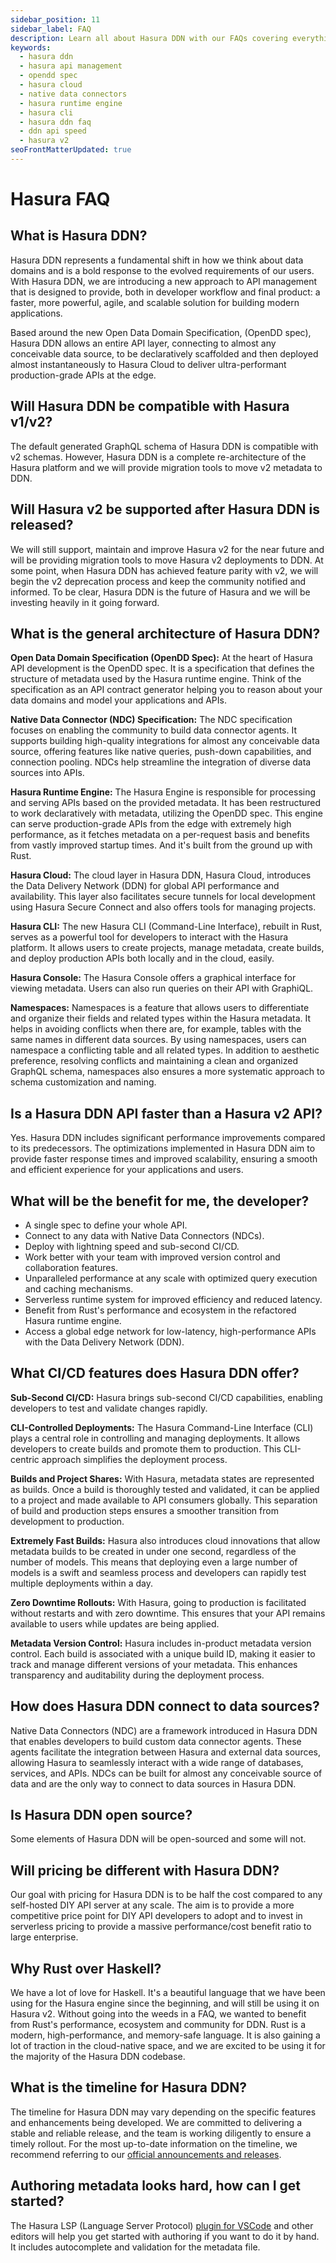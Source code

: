 ```yaml
---
sidebar_position: 11
sidebar_label: FAQ
description: Learn all about Hasura DDN with our FAQs covering everything from architecture, compatibility, performance, to pricing and data connections. Understand how Hasura DDN is revolutionizing API management for modern applications.
keywords:
  - hasura ddn
  - hasura api management
  - opendd spec
  - hasura cloud
  - native data connectors
  - hasura runtime engine
  - hasura cli
  - hasura ddn faq
  - ddn api speed
  - hasura v2
seoFrontMatterUpdated: true
---
```


# Hasura FAQ

## What is Hasura DDN?

Hasura DDN represents a fundamental shift in how we think about data domains and is a bold response to the evolved
requirements of our users. With Hasura DDN, we are introducing a new approach to API management that is designed to
provide, both in developer workflow and final product: a faster, more powerful, agile, and scalable solution for
building modern applications.

Based around the new Open Data Domain Specification, (OpenDD spec), Hasura DDN allows an entire API layer, connecting to
almost any conceivable data source, to be declaratively scaffolded and then deployed almost instantaneously to Hasura
Cloud to deliver ultra-performant production-grade APIs at the edge.

## Will Hasura DDN be compatible with Hasura v1/v2?

The default generated GraphQL schema of Hasura DDN is compatible with v2 schemas. However, Hasura DDN is a complete
re-architecture of the Hasura platform and we will provide migration tools to move v2 metadata to DDN.

## Will Hasura v2 be supported after Hasura DDN is released?

We will still support, maintain and improve Hasura v2 for the near future and will be providing migration tools to move
Hasura v2 deployments to DDN. At some point, when Hasura DDN has achieved feature parity with v2, we will begin the v2
deprecation process and keep the community notified and informed. To be clear, Hasura DDN is the future of Hasura and we
will be investing heavily in it going forward.

## What is the general architecture of Hasura DDN?

**Open Data Domain Specification (OpenDD Spec):** At the heart of Hasura API development is the OpenDD spec. It is a
specification that defines the structure of metadata used by the Hasura runtime engine. Think of the specification as an
API contract generator helping you to reason about your data domains and model your applications and APIs.

**Native Data Connector (NDC) Specification:** The NDC specification focuses on enabling the community to build data
connector agents. It supports building high-quality integrations for almost any conceivable data source, offering
features like native queries, push-down capabilities, and connection pooling. NDCs help streamline the integration of
diverse data sources into APIs.

**Hasura Runtime Engine:** The Hasura Engine is responsible for processing and serving APIs based on the provided
metadata. It has been restructured to work declaratively with metadata, utilizing the OpenDD spec. This engine can serve
production-grade APIs from the edge with extremely high performance, as it fetches metadata on a per-request basis and
benefits from vastly improved startup times. And it's built from the ground up with Rust.

**Hasura Cloud:** The cloud layer in Hasura DDN, Hasura Cloud, introduces the Data Delivery Network (DDN) for global API
performance and availability. This layer also facilitates secure tunnels for local development using Hasura Secure
Connect and also offers tools for managing projects.

**Hasura CLI:** The new Hasura CLI (Command-Line Interface), rebuilt in Rust, serves as a powerful tool for developers
to interact with the Hasura platform. It allows users to create projects, manage metadata, create builds, and deploy
production APIs both locally and in the cloud, easily.

**Hasura Console:** The Hasura Console offers a graphical interface for viewing metadata. Users can also run queries on
their API with GraphiQL.

**Namespaces:** Namespaces is a feature that allows users to differentiate and organize their fields and related types
within the Hasura metadata. It helps in avoiding conflicts when there are, for example, tables with the same names in
different data sources. By using namespaces, users can namespace a conflicting table and all related types. In addition
to aesthetic preference, resolving conflicts and maintaining a clean and organized GraphQL schema, namespaces also
ensures a more systematic approach to schema customization and naming.

## Is a Hasura DDN API faster than a Hasura v2 API?

Yes. Hasura DDN includes significant performance improvements compared to its predecessors. The optimizations
implemented in Hasura DDN aim to provide faster response times and improved scalability, ensuring a smooth and efficient
experience for your applications and users.

## What will be the benefit for me, the developer?

- A single spec to define your whole API.
- Connect to any data with Native Data Connectors (NDCs).
- Deploy with lightning speed and sub-second CI/CD.
- Work better with your team with improved version control and collaboration features.
- Unparalleled performance at any scale with optimized query execution and caching mechanisms.
- Serverless runtime system for improved efficiency and reduced latency.
- Benefit from Rust's performance and ecosystem in the refactored Hasura runtime engine.
- Access a global edge network for low-latency, high-performance APIs with the Data Delivery Network (DDN).

## What CI/CD features does Hasura DDN offer?

**Sub-Second CI/CD:** Hasura brings sub-second CI/CD capabilities, enabling developers to test and validate changes
rapidly.

**CLI-Controlled Deployments:** The Hasura Command-Line Interface (CLI) plays a central role in controlling and managing
deployments. It allows developers to create builds and promote them to production. This CLI-centric approach simplifies
the deployment process.

**Builds and Project Shares:** With Hasura, metadata states are represented as builds. Once a build is thoroughly tested
and validated, it can be applied to a project and made available to API consumers globally. This separation of build and
production steps ensures a smoother transition from development to production.

**Extremely Fast Builds:** Hasura also introduces cloud innovations that allow metadata builds to be created in under
one second, regardless of the number of models. This means that deploying even a large number of models is a swift and
seamless process and developers can rapidly test multiple deployments within a day.

**Zero Downtime Rollouts:** With Hasura, going to production is facilitated without restarts and with zero downtime.
This ensures that your API remains available to users while updates are being applied.

**Metadata Version Control:** Hasura includes in-product metadata version control. Each build is associated with a
unique build ID, making it easier to track and manage different versions of your metadata. This enhances transparency
and auditability during the deployment process.

## How does Hasura DDN connect to data sources?

Native Data Connectors (NDC) are a framework introduced in Hasura DDN that enables developers to build custom data
connector agents. These agents facilitate the integration between Hasura and external data sources, allowing Hasura to
seamlessly interact with a wide range of databases, services, and APIs. NDCs can be built for almost any conceivable
source of data and are the only way to connect to data sources in Hasura DDN.

## Is Hasura DDN open source?

Some elements of Hasura DDN will be open-sourced and some will not.

## Will pricing be different with Hasura DDN?

Our goal with pricing for Hasura DDN is to be half the cost compared to any self-hosted DIY API server at any scale. The
aim is to provide a more competitive price point for DIY API developers to adopt and to invest in serverless pricing to
provide a massive performance/cost benefit ratio to large enterprise.

## Why Rust over Haskell?

We have a lot of love for Haskell. It's a beautiful language that we have been using for the Hasura engine since the
beginning, and will still be using it on Hasura v2. Without going into the weeds in a FAQ, we wanted to benefit from
Rust's performance, ecosystem and community for DDN. Rust is a modern, high-performance, and memory-safe language. It is
also gaining a lot of traction in the cloud-native space, and we are excited to be using it for the majority of the
Hasura DDN codebase.

## What is the timeline for Hasura DDN?

The timeline for Hasura DDN may vary depending on the specific features and enhancements being developed. We are
committed to delivering a stable and reliable release, and the team is working diligently to ensure a timely rollout.
For the most up-to-date information on the timeline, we recommend referring to our
[official announcements and releases](https://hasura.io/community/).

## Authoring metadata looks hard, how can I get started?

The Hasura LSP (Language Server Protocol)
[plugin for VSCode](https://marketplace.visualstudio.com/items?itemName=HasuraHQ.hasura) and other editors will help you
get started with authoring if you want to do it by hand. It includes autocomplete and validation for the metadata file.

[//]: # "## Will Event and Scheduled Triggers be supported in Hasura DDN?"
[//]: # "Will Actions be supported in Hasura DDN?"
[//]: # "## What are the key differences of Hasura V2 compared to Hasura DDN?"
[//]: # "## What are the main changes to the Hasura Console?"
[//]: # "## What are the main changes to the Hasura CLI?"
[//]: # "## Why would I want to switch to DDN?"
[//]: # "## Can Hasura DDN work without Hasura Cloud, can I self-host the runtime engine?"
